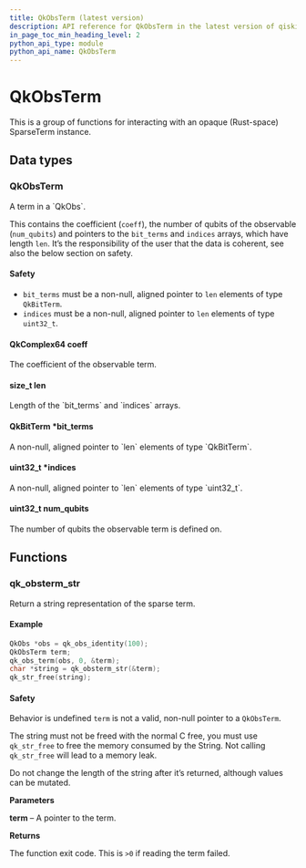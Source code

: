 ```yaml
---
title: QkObsTerm (latest version)
description: API reference for QkObsTerm in the latest version of qiskit-c
in_page_toc_min_heading_level: 2
python_api_type: module
python_api_name: QkObsTerm
---
```


# QkObsTerm

This is a group of functions for interacting with an opaque (Rust-space) SparseTerm instance.

## Data types

### QkObsTerm

<Class id="QkObsTerm" signature="struct QkObsTerm">
  A term in a `QkObs`.

  This contains the coefficient (`coeff`), the number of qubits of the observable (`num_qubits`) and pointers to the `bit_terms` and `indices` arrays, which have length `len`. It’s the responsibility of the user that the data is coherent, see also the below section on safety.

  <span id="structQkObsTerm_1autotoc_md2" />

  #### Safety

  <span id="structQkObsTerm_1autotoc_md2" />

  *   `bit_terms` must be a non-null, aligned pointer to `len` elements of type `QkBitTerm`.
  *   `indices` must be a non-null, aligned pointer to `len` elements of type `uint32_t`.

  #### QkComplex64 coeff

  <Attribute id="coeff">
    The coefficient of the observable term.
  </Attribute>

  #### size\_t len

  <Attribute id="len">
    Length of the `bit_terms` and `indices` arrays.
  </Attribute>

  #### QkBitTerm \*bit\_terms

  <Attribute id="bit_terms">
    A non-null, aligned pointer to `len` elements of type `QkBitTerm`.
  </Attribute>

  #### uint32\_t \*indices

  <Attribute id="indices">
    A non-null, aligned pointer to `len` elements of type `uint32_t`.
  </Attribute>

  #### uint32\_t num\_qubits

  <Attribute id="num_qubits">
    The number of qubits the observable term is defined on.
  </Attribute>
</Class>

## Functions

### qk\_obsterm\_str

<Function id="qk_obsterm_str" signature="char *qk_obsterm_str(const QkObsTerm *term)">
  Return a string representation of the sparse term.

  <span id="group__QkObsTerm_1autotoc_md91" />

  #### Example

  ```c
  QkObs *obs = qk_obs_identity(100);
  QkObsTerm term;
  qk_obs_term(obs, 0, &term);
  char *string = qk_obsterm_str(&term);
  qk_str_free(string);
  ```

  <span id="group__QkObsTerm_1autotoc_md92" />

  #### Safety

  <span id="group__QkObsTerm_1autotoc_md92" />

  Behavior is undefined `term` is not a valid, non-null pointer to a `QkObsTerm`.

  The string must not be freed with the normal C free, you must use `qk_str_free` to free the memory consumed by the String. Not calling `qk_str_free` will lead to a memory leak.

  Do not change the length of the string after it’s returned, although values can be mutated.

  **Parameters**

  **term** – A pointer to the term.

  **Returns**

  The function exit code. This is `>0` if reading the term failed.
</Function>

